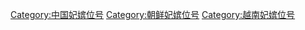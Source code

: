 [[Category:中国妃嫔位号|Category:中国妃嫔位号]]
[[Category:朝鲜妃嫔位号‎|Category:朝鲜妃嫔位号‎]]
[[Category:越南妃嫔位号|Category:越南妃嫔位号]]